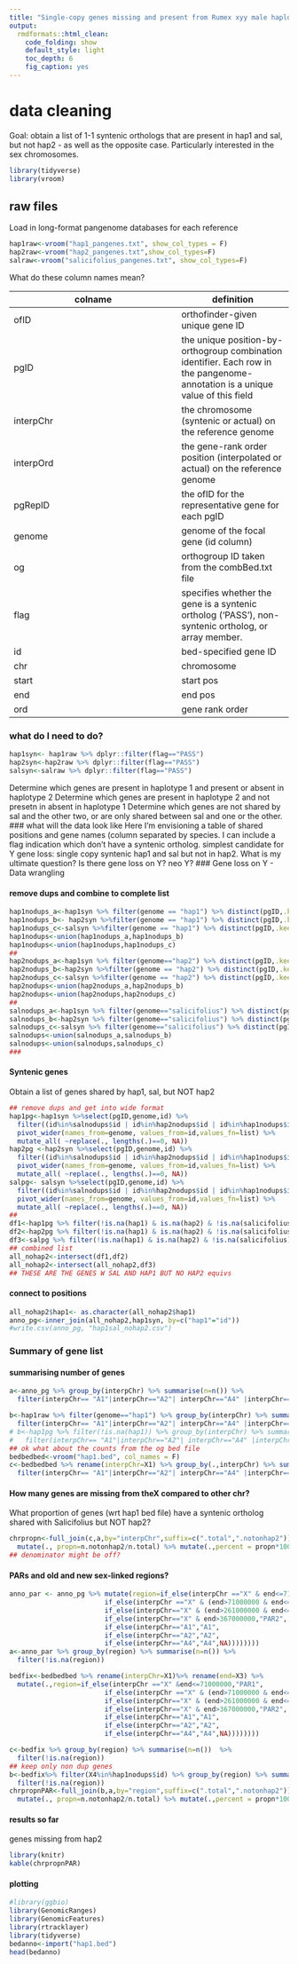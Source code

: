 ```yaml
---
title: "Single-copy genes missing and present from Rumex xyy male haplotype assemblies and Rumex salicifolius"
output:
  rmdformats::html_clean:
    code_folding: show
    default_style: light
    toc_depth: 6
    fig_caption: yes
---
```


# data cleaning
Goal: obtain a list of 1-1 syntenic orthologs that are present in hap1 and sal, but not hap2 - as well as the opposite case. Particularly interested in the sex chromosomes.
```r
library(tidyverse)
library(vroom)
```

## raw files
Load in long-format pangenome databases for each reference
```r
hap1raw<-vroom("hap1_pangenes.txt", show_col_types = F)
hap2raw<-vroom("hap2_pangenes.txt",show_col_types=F)
salraw<-vroom("salicifolius_pangenes.txt", show_col_types=F)
```
What do these column names mean?

colname  |definition
---------|------
ofID | orthofinder-given unique gene ID
pgID | the unique position-by-orthogroup combination identifier. Each row in the pangenome-annotation is a unique value of this field
interpChr |  the chromosome (syntenic or actual) on the reference genome
interpOrd     | the gene-rank order position (interpolated or actual) on the reference genome
pgRepID     | the ofID for the representative gene for each pgID
genome    | genome of the focal gene (id column)
og   | orthogroup ID taken from the combBed.txt file
flag| specifies whether the gene is a syntenic ortholog (‘PASS’), non-syntenic ortholog, or array member.
id| bed-specified gene ID 
chr| chromosome
start| start pos
end | end pos
ord | gene rank order

### what do I need to do?
```r
hap1syn<- hap1raw %>% dplyr::filter(flag=="PASS")
hap2syn<-hap2raw %>% dplyr::filter(flag=="PASS")
salsyn<-salraw %>% dplyr::filter(flag=="PASS")
```
Determine which genes are present in haplotype 1 and present or absent in haplotype 2
Determine which genes are present in haplotype 2 and not presetn in absent in haplotype 1
Determine which genes are not shared by sal and the other two, or are only shared between sal and one or the other. 
### what will the data look like
Here I'm envisioning a table of shared positions and gene names (column separated by species. I can include a flag indication which don't have a syntenic ortholog. 
simplest candidate for Y gene loss: single copy syntenic hap1 and sal but not in hap2.
What is my ultimate question? 
Is there gene loss on Y? neo Y? 
### Gene loss on Y - Data wrangling

#### remove dups and combine to complete list
```r
hap1nodups_a<-hap1syn %>% filter(genome == "hap1") %>% distinct(pgID,.keep_all=TRUE) %>% select(id)
hap1nodups_b<- hap2syn %>%filter(genome == "hap1") %>% distinct(pgID,.keep_all=TRUE) %>% select(id)
hap1nodups_c<-salsyn %>%filter(genome == "hap1") %>% distinct(pgID,.keep_all=TRUE) %>% select(id)
hap1nodups<-union(hap1nodups_a,hap1nodups_b) 
hap1nodups<-union(hap1nodups,hap1nodups_c) 
##
hap2nodups_a<-hap1syn %>% filter(genome=="hap2") %>% distinct(pgID,.keep_all=TRUE) %>% select(id)
hap2nodups_b<-hap2syn %>%filter(genome == "hap2") %>% distinct(pgID,.keep_all=TRUE) %>% select(id)
hap2nodups_c<-salsyn %>%filter(genome == "hap2") %>% distinct(pgID,.keep_all=TRUE) %>% select(id)
hap2nodups<-union(hap2nodups_a,hap2nodups_b) 
hap2nodups<-union(hap2nodups,hap2nodups_c)
##
salnodups_a<-hap1syn %>% filter(genome=="salicifolius") %>% distinct(pgID,.keep_all=TRUE) %>% select(id)
salnodups_b<-hap2syn %>% filter(genome=="salicifolius") %>% distinct(pgID,.keep_all=TRUE) %>% select(id)
salnodups_c<-salsyn %>% filter(genome=="salicifolius") %>% distinct(pgID,.keep_all=TRUE) %>% select(id)
salnodups<-union(salnodups_a,salnodups_b) 
salnodups<-union(salnodups,salnodups_c)
###
```


#### Syntenic genes
Obtain a list of genes shared by hap1, sal, but NOT hap2
```r
## remove dups and get into wide format
hap1pg<-hap1syn %>%select(pgID,genome,id) %>%
  filter((id%in%salnodups$id | id%in%hap2nodups$id | id%in%hap1nodups$id)) %>%
  pivot_wider(names_from=genome, values_from=id,values_fn=list) %>% 
  mutate_all( ~replace(., lengths(.)==0, NA))
hap2pg <-hap2syn %>%select(pgID,genome,id) %>%
  filter((id%in%salnodups$id | id%in%hap2nodups$id | id%in%hap1nodups$id)) %>%
  pivot_wider(names_from=genome, values_from=id,values_fn=list) %>% 
  mutate_all( ~replace(., lengths(.)==0, NA))
salpg<- salsyn %>%select(pgID,genome,id) %>%
  filter((id%in%salnodups$id | id%in%hap2nodups$id | id%in%hap1nodups$id)) %>%
  pivot_wider(names_from=genome, values_from=id,values_fn=list) %>% 
  mutate_all( ~replace(., lengths(.)==0, NA))
##
df1<-hap1pg %>% filter(!is.na(hap1) & is.na(hap2) & !is.na(salicifolius)) %>% select(hap1)
df2<-hap2pg %>% filter(!is.na(hap1) & is.na(hap2) & !is.na(salicifolius)) %>% select(hap1)
df3<-salpg %>% filter(!is.na(hap1) & is.na(hap2) & !is.na(salicifolius)) %>% select(hap1)
## combined list
all_nohap2<-intersect(df1,df2)
all_nohap2<-intersect(all_nohap2,df3)
## THESE ARE THE GENES W SAL AND HAP1 BUT NO HAP2 equivs
```
#### connect to positions
```r
all_nohap2$hap1<- as.character(all_nohap2$hap1)
anno_pg<-inner_join(all_nohap2,hap1syn, by=c("hap1"="id"))
#write.csv(anno_pg, "hap1sal_nohap2.csv")
```
### Summary of gene list

#### summarising number of genes
```r
a<-anno_pg %>% group_by(interpChr) %>% summarise(n=n()) %>% 
  filter(interpChr== "A1"|interpChr=="A2"| interpChr=="A4" |interpChr=="X")

b<-hap1raw %>% filter(genome=="hap1") %>% group_by(interpChr) %>% summarise(n=n()) %>%
  filter(interpChr== "A1"|interpChr=="A2"| interpChr=="A4" |interpChr=="X")
# b<-hap1pg %>% filter(!is.na(hap1)) %>% group_by(interpChr) %>% summarise(n=n()) %>%
#   filter(interpChr== "A1"|interpChr=="A2"| interpChr=="A4" |interpChr=="X")
## ok what about the counts from the og bed file
bedbedbed<-vroom("hap1.bed", col_names = F)
c<-bedbedbed %>% rename(interpChr=X1) %>% group_by(.,interpChr) %>% summarise(n=n())  %>%
  filter(interpChr== "A1"|interpChr=="A2"| interpChr=="A4" |interpChr=="X")
```
#### How many genes are missing from theX compared to other chr?
What proportion of genes (wrt hap1 bed file) have a syntenic ortholog shared with Salicifolius but NOT hap2?
```r
chrpropn<-full_join(c,a,by="interpChr",suffix=c(".total",".notonhap2")) %>% 
  mutate(., propn=n.notonhap2/n.total) %>% mutate(.,percent = propn*100)
## denominator might be off?
```
#### PARs and old and new sex-linked regions?
```r
anno_par <- anno_pg %>% mutate(region=if_else(interpChr =="X" & end<=71000000,"PAR1",
                        if_else(interpChr =="X" & (end>71000000 & end<=261000000),"OldX",
                        if_else(interpChr=="X" & (end>261000000 & end<=367000000),"NewX", 
                        if_else(interpChr=="X" & end>367000000,"PAR2",
                        if_else(interpChr=="A1","A1",
                        if_else(interpChr=="A2","A2",
                        if_else(interpChr=="A4","A4",NA))))))))
a<-anno_par %>% group_by(region) %>% summarise(n=n()) %>% 
  filter(!is.na(region))

bedfix<-bedbedbed %>% rename(interpChr=X1)%>% rename(end=X3) %>%
  mutate(.,region=if_else(interpChr =="X" &end<=71000000,"PAR1",
                        if_else(interpChr =="X" & (end>71000000 & end<=261000000),"OldX",
                        if_else(interpChr=="X" & (end>261000000 & end<=367000000),"NewX", 
                        if_else(interpChr=="X" & end>367000000,"PAR2",
                        if_else(interpChr=="A1","A1",
                        if_else(interpChr=="A2","A2",
                        if_else(interpChr=="A4","A4",NA))))))))

c<-bedfix %>% group_by(region) %>% summarise(n=n())  %>%
  filter(!is.na(region))
## keep only non dup genes
b<-bedfix%>% filter(X4%in%hap1nodups$id) %>% group_by(region) %>% summarise(n=n())  %>%
  filter(!is.na(region))
chrpropnPAR<-full_join(b,a,by="region",suffix=c(".total",".notonhap2")) %>% 
  mutate(., propn=n.notonhap2/n.total) %>% mutate(.,percent = propn*100)
```
#### results so far
genes missing from hap2 
```r
library(knitr)
kable(chrpropnPAR)
```



#### plotting
```r
#library(ggbio)
library(GenomicRanges)
library(GenomicFeatures)
library(rtracklayer)
library(tidyverse)
bedanno<-import("hap1.bed")
head(bedanno)

```



